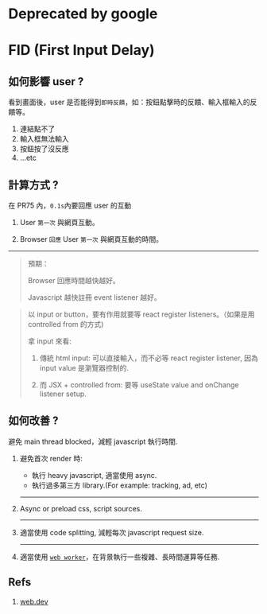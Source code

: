 # Deprecated by google

# FID (First Input Delay)

## 如何影響 user ?

  看到畫面後，user 是否能得到`即時反饋`，如：按鈕點擊時的反饋、輸入框輸入的反饋等。

  1. 連結點不了
  2. 輸入框無法輸入
  3. 按鈕按了沒反應
  4. ...etc

## 計算方式 ?

  在 PR75 內，`0.1s`內要回應 user 的互動

  1. User `第一次` 與網頁互動。

  2. Browser `回應` User `第一次` 與網頁互動的時間。

  ---

  > 預期：
  >
  > Browser 回應時間越快越好。
  > 
  > Javascript 越快註冊 event listener 越好。


  > 以 input or button，要有作用就要等 react register listeners。（如果是用 controlled from 的方式)
  >
  > 拿 input 來看:
  >
  > 1. 傳統 html input: 可以直接輸入，而不必等 react register listener, 因為 input value 是瀏覽器控制的.
  > 
  > 2. 而 JSX + controlled from: 要等 useState value and onChange listener setup.


## 如何改善 ?

  避免 main thread blocked，減輕 javascript 執行時間.

  1. 避免首次 render 時:
      * 執行 heavy javascript, 適當使用 async.
      * 執行過多第三方 library.(For example: tracking, ad, etc)

      ---

  2. Async or preload css, script sources.

      ---

  3. 適當使用 code splitting, 減輕每次 javascript request size.

      ---

  4. 適當使用 [`web worker`](https://developer.mozilla.org/en-US/docs/Web/API/Web_Workers_API/Using_web_workers)，在背景執行一些複雜、長時間運算等任務.

## Refs

  1. [web.dev](https://web.dev/articles/fid)
